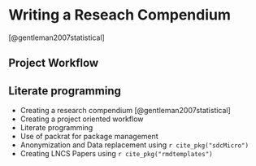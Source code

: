 # Writing a Reseach Compendium

[@gentleman2007statistical]

## Project Workflow

## Literate programming


* Creating a research compendium [@gentleman2007statistical]
* Creating a project oriented workflow
* Literate programming
* Use of packrat for package management
* Anonymization and Data replacement using `r cite_pkg("sdcMicro")`
* Creating LNCS Papers using `r cite_pkg("rmdtemplates")`